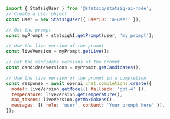 ```js
import { StatsigUser } from '@statsig/statsig-ai-node';
// Create a user object
const user = new StatsigUser({ userID: 'a-user' });

// Get the prompt
const myPrompt = statsigAI.getPrompt(user, 'my_prompt');

// Use the live version of the prompt
const liveVersion = myPrompt.getLive();

// Get the candidate versions of the prompt
const candidateVersions = myPrompt.getCandidates();

// Use the live version of the prompt in a completion
const response = await openai.chat.completions.create({
  model: liveVersion.getModel({ fallback: 'gpt-4' }),
  temperature: liveVersion.getTemperature(),
  max_tokens: liveVersion.getMaxTokens(),
  messages: [{ role: 'user', content: 'Your prompt here' }],
});
```
